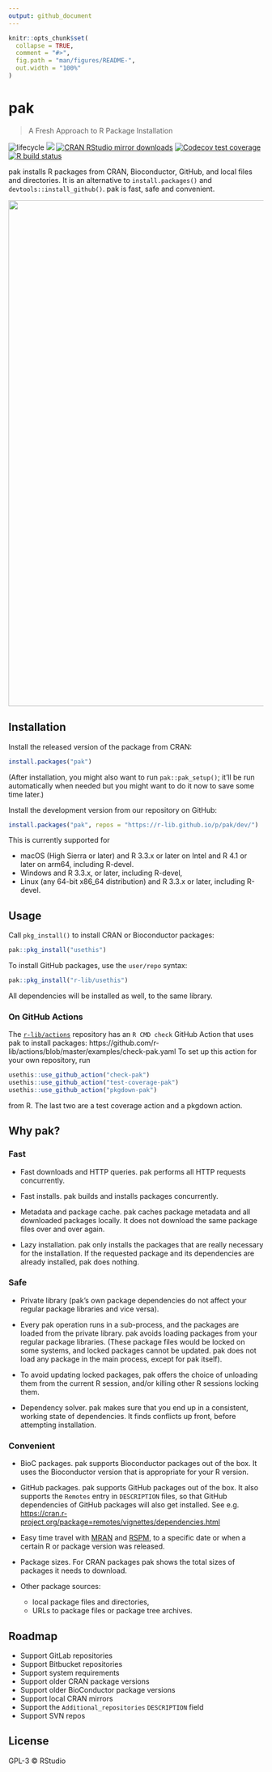 ```yaml
---
output: github_document
---
```


<!-- README.md is generated from README.Rmd. Please edit that file -->

```r
knitr::opts_chunk$set(
  collapse = TRUE,
  comment = "#>",
  fig.path = "man/figures/README-",
  out.width = "100%"
)
```

# pak

> A Fresh Approach to R Package Installation

<!-- badges: start -->
![lifecycle](https://img.shields.io/badge/lifecycle-experimental-orange.svg)
[![](https://www.r-pkg.org/badges/version/pak)](https://cran.r-project.org/package=pak)
[![CRAN RStudio mirror downloads](https://cranlogs.r-pkg.org/badges/pak)](https://www.r-pkg.org/pkg/pak)
[![Codecov test coverage](https://codecov.io/gh/r-lib/pak/branch/master/graph/badge.svg)](https://codecov.io/gh/r-lib/pak?branch=master)
[![R build status](https://github.com/r-lib/pak/workflows/R-CMD-check/badge.svg)](https://github.com/r-lib/pak/actions)
<!-- badges: end -->

pak installs R packages from CRAN, Bioconductor, GitHub, and local files
and directories. It is an alternative to `install.packages()` and
`devtools::install_github()`. pak is fast, safe and convenient.

<p align="center">
	<img width="1000" src="https://cdn.jsdelivr.net/gh/r-lib/pak@master/tools/images/fast.svg">
</p>


## Installation

Install the released version of the package from CRAN:

```r
install.packages("pak")
```

(After installation, you might also want to run `pak::pak_setup()`; it'll
be run automatically when needed but you might want to do it now to save
some time later.)

Install the development version from our repository on GitHub:

```r
install.packages("pak", repos = "https://r-lib.github.io/p/pak/dev/")
```

This is currently supported for

* macOS (High Sierra or later) and R 3.3.x or later on Intel and R 4.1 or
  later on arm64, including R-devel.
* Windows and R 3.3.x, or later, including R-devel,
* Linux (any 64-bit x86_64 distribution) and R 3.3.x or later, including
  R-devel.

## Usage

Call `pkg_install()` to install CRAN or Bioconductor packages:

```r
pak::pkg_install("usethis")
```

To install GitHub packages, use the `user/repo` syntax:

```r
pak::pkg_install("r-lib/usethis")
```

All dependencies will be installed as well, to the same library.

### On GitHub Actions

The [`r-lib/actions`](https://github.com/r-lib/actions) repository has an
`R CMD check` GitHub Action that uses pak to install packages:
https://github.com/r-lib/actions/blob/master/examples/check-pak.yaml
To set up this action for your own repository, run
```r
usethis::use_github_action("check-pak")
usethis::use_github_action("test-coverage-pak")
usethis::use_github_action("pkgdown-pak")
```
from R. The last two are a test coverage action and a pkgdown action.

## Why pak?

### Fast

* Fast downloads and HTTP queries. pak performs all HTTP requests
  concurrently.

* Fast installs. pak builds and installs packages concurrently.

* Metadata and package cache. pak caches package metadata and all downloaded
  packages locally. It does not download the same package files over and
  over again.

* Lazy installation. pak only installs the packages that are really
  necessary for the installation. If the requested package and its
  dependencies are already installed, pak does nothing.

### Safe

* Private library (pak's own package dependencies do not affect your
  regular package libraries and vice versa).

* Every pak operation runs in a sub-process, and the packages are loaded
  from the private library. pak avoids loading packages from your regular
  package libraries. 
  (These package files would be locked on some systems, and locked packages
  cannot be updated. pak does not load any package in the main process,
  except for pak itself).

* To avoid updating locked packages, pak offers the choice of unloading
  them from the current R session, and/or killing other R sessions locking
  them.

* Dependency solver. pak makes sure that you end up in a consistent, working
  state of dependencies. It finds conflicts up front, before attempting
  installation.

### Convenient

* BioC packages. pak supports Bioconductor packages out of the box. It
  uses the Bioconductor version that is appropriate for your R version.

* GitHub packages. pak supports GitHub packages out of the box. It also
  supports the `Remotes` entry in `DESCRIPTION` files,
  so that GitHub dependencies of GitHub packages will also get installed.
  See e.g.
  <https://cran.r-project.org/package=remotes/vignettes/dependencies.html>

* Easy time travel with [MRAN](https://mran.microsoft.com/timemachine)
  and [RSPM](https://packagemanager.rstudio.com/client/#/), to a specific
  date or when a certain R or package version was released.

* Package sizes. For CRAN packages pak shows the total sizes of packages
  it needs to download.

* Other package sources:
  - local package files and directories,
  - URLs to package files or package tree archives.

## Roadmap

* Support GitLab repositories
* Support Bitbucket repositories
* Support system requirements
* Support older CRAN package versions
* Support older BioConductor package versions
* Support local CRAN mirrors
* Support the `Additional_repositories` `DESCRIPTION` field
* Support SVN repos

## License

GPL-3 © RStudio
